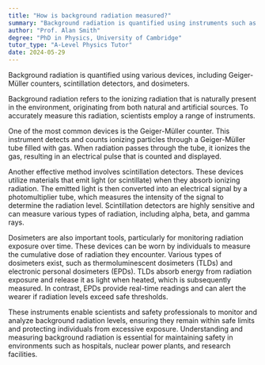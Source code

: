 ```yaml
---
title: "How is background radiation measured?"
summary: "Background radiation is quantified using instruments such as Geiger-Müller counters, scintillation detectors, and dosimeters to assess radiation levels in various environments."
author: "Prof. Alan Smith"
degree: "PhD in Physics, University of Cambridge"
tutor_type: "A-Level Physics Tutor"
date: 2024-05-29
---
```


Background radiation is quantified using various devices, including Geiger-Müller counters, scintillation detectors, and dosimeters.

Background radiation refers to the ionizing radiation that is naturally present in the environment, originating from both natural and artificial sources. To accurately measure this radiation, scientists employ a range of instruments. 

One of the most common devices is the Geiger-Müller counter. This instrument detects and counts ionizing particles through a Geiger-Müller tube filled with gas. When radiation passes through the tube, it ionizes the gas, resulting in an electrical pulse that is counted and displayed.

Another effective method involves scintillation detectors. These devices utilize materials that emit light (or scintillate) when they absorb ionizing radiation. The emitted light is then converted into an electrical signal by a photomultiplier tube, which measures the intensity of the signal to determine the radiation level. Scintillation detectors are highly sensitive and can measure various types of radiation, including alpha, beta, and gamma rays.

Dosimeters are also important tools, particularly for monitoring radiation exposure over time. These devices can be worn by individuals to measure the cumulative dose of radiation they encounter. Various types of dosimeters exist, such as thermoluminescent dosimeters (TLDs) and electronic personal dosimeters (EPDs). TLDs absorb energy from radiation exposure and release it as light when heated, which is subsequently measured. In contrast, EPDs provide real-time readings and can alert the wearer if radiation levels exceed safe thresholds.

These instruments enable scientists and safety professionals to monitor and analyze background radiation levels, ensuring they remain within safe limits and protecting individuals from excessive exposure. Understanding and measuring background radiation is essential for maintaining safety in environments such as hospitals, nuclear power plants, and research facilities.
    